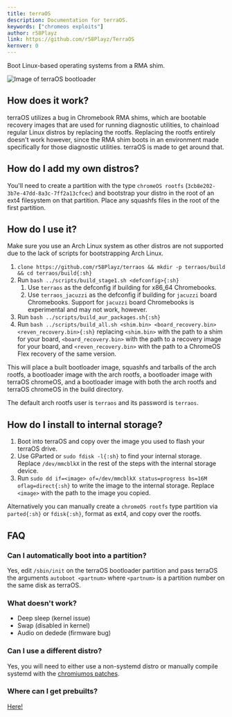 ```yaml
---
title: terraOS
description: Documentation for terraOS.
keywords: ["chromeos exploits"]
author: r58Playz
link: https://github.com/r58Playz/TerraOS
kernver: 0
---
```



<PageHeader title={frontmatter.title} description={frontmatter.description} author={frontmatter.author} link={frontmatter.link} kernver={frontmatter.kernver} nolower={frontmatter.nolower}/>

Boot Linux-based operating systems from a RMA shim.

![Image of terraOS bootloader](/img/terraos.png)

## How does it work?

terraOS utilizes a bug in Chromebook RMA shims, which are bootable recovery images that are used for running diagnostic utilities, to chainload regular Linux distros by replacing the rootfs. Replacing the rootfs entirely doesn't work however, since the RMA shim boots in an environment made specifically for those diagnostic utilities. terraOS is made to get around that.

## How do I add my own distros?

You'll need to create a partition with the type `chromeOS rootfs` (`3cb8e202-3b7e-47dd-8a3c-7ff2a13cfcec`) and bootstrap your distro in the root of an ext4 filesystem on that partition. Place any squashfs files in the root of the first partition.

## How do I use it?

Make sure you use an Arch Linux system as other distros are not supported due to the lack of scripts for bootstrapping Arch Linux.

1. `clone https://github.com/r58Playz/terraos && mkdir -p terraos/build && cd terraos/build{:sh}`
2. Run `bash ../scripts/build_stage1.sh <defconfig>{:sh}`
   1. Use `terraos` as the defconfig if building for x86\_64 Chromebooks.
   2. Use `terraos_jacuzzi` as the defconfig if building for `jacuzzi` board Chromebooks. Support for `jacuzzi` board Chromebooks is experimental and may not work, however.
3. Run `bash ../scripts/build_aur_packages.sh{:sh}`
4. Run `bash ../scripts/build_all.sh <shim.bin> <board_recovery.bin> <reven_recovery.bin>{:sh}` replacing `<shim.bin>` with the path to a shim for your board, `<board_recovery.bin>` with the path to a recovery image for your board, and `<reven_recovery.bin>` with the path to a ChromeOS Flex recovery of the same version.

This will place a built bootloader image, squashfs and tarballs of the arch rootfs, a bootloader image with the arch rootfs, a bootloader image with terraOS chromeOS, and a bootloader image with both the arch rootfs and terraOS chromeOS in the build directory.

The default arch rootfs user is `terraos` and its password is `terraos`.

## How do I install to internal storage?

1. Boot into terraOS and copy over the image you used to flash your terraOS drive.
2. Use GParted or `sudo fdisk -l{:sh}` to find your internal storage. Replace `/dev/mmcblkX` in the rest of the steps with the internal storage device.
3. Run `sudo dd if=<image> of=/dev/mmcblkX status=progress bs=16M oflag=direct{:sh}` to write the image to the internal storage. Replace `<image>` with the path to the image you copied.

Alternatively you can manually create a `chromeOS rootfs` type partition via `parted{:sh}` or `fdisk{:sh}`, format as ext4, and copy over the rootfs.

## FAQ

### Can I automatically boot into a partition?

Yes, edit `/sbin/init` on the terraOS bootloader partition and pass terraOS the arguments `autoboot <partnum>` where `<partnum>` is a partition number on the same disk as terraOS.

### What doesn't work?

- Deep sleep (kernel issue)
- Swap (disabled in kernel)
- Audio on dedede (firmware bug)

### Can I use a different distro?

Yes, you will need to either use a non-systemd distro or manually compile systemd with the [chromiumos patches](https://aur.archlinux.org/cgit/aur.git/tree/0002-Disable-mount_nofollow-for-ChromiumOS-kernels.patch?h=systemd-chromiumos).

### Where can I get prebuilts?

[Here!](https://files.mercurywork.shop/r58playz/terraos/)
